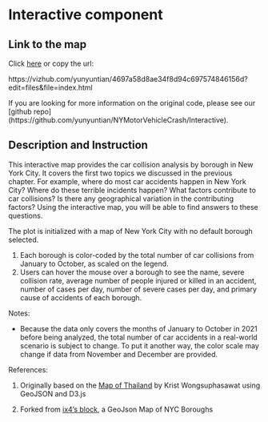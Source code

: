 # Interactive component

## Link to the map
Click [here](https://vizhub.com/yunyuntian/4697a58d8ae34f8d94c697574846156d?edit=files&file=index.html) or copy the url:

https://vizhub.com/yunyuntian/4697a58d8ae34f8d94c697574846156d?edit=files&file=index.html

If you are looking for more information on the original code, please see our [github repo] (https://github.com/yunyuntian/NYMotorVehicleCrash/Interactive).


## Description and Instruction
This interactive map provides the car collision analysis by borough in New York City. It covers the first two topics we discussed in the previous chapter. For example, where do most car accidents happen in New York City? Where do these terrible incidents happen? What factors contribute to car collisions? Is there any geographical variation in the contributing factors? Using the interactive map, you will be able to find answers to these questions.

The plot is initialized with a map of New York City with no default borough selected. 

1. Each borough is color-coded by the total number of car collisions from January to October, as scaled on the legend. 
2. Users can hover the mouse over a borough to see the name, severe collision rate, average number of people injured or killed in an accident, number of cases per day, number of severe cases per day, and primary cause of accidents of each borough.

Notes: 

- Because the data only covers the months of January to October in 2021 before being analyzed, the total number of car accidents in a real-world scenario is subject to change. To put it another way, the color scale may change if data from November and December are provided.


References:

1. Originally based on the [Map of Thailand](https://gist.github.com/kristw/7fbf031e3205a8a453a8) by Krist Wongsuphasawat using GeoJSON and D3.js

2. Forked from [ix4's block](https://bl.ocks.org/ix4/6f44e559b29a72c4c5d130ac13aad317), a GeoJson Map of NYC Boroughs

